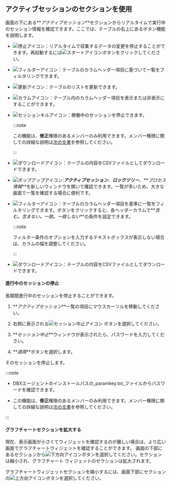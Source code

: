 ## アクティブセッションのセクションを使用

画面の下にある**_アクティブセッション_**セクションからリアルタイムで実行中のセッション情報を確認できます。ここでは、テーブルの右上にあるボタン機能を説明します。

<Xclude product='postgresql,mysql'>

-   ![停止アイコン](/img/ico-pause.svg)：リアルタイムで収集するデータの変更を停止することができます。再起動するには![スタートアイコン](/img/ico-play-grey.svg)ボタンをクリックしてください。

</Xclude>

<InDoc product='postgresql,mysql'>

-   ![フィルターアイコン](/img/ico-filter.svg)：テーブルのカラムヘッダー項目に基づいて一覧をフィルタリングできます。

</InDoc>

-   ![更新アイコン](/img/ico-refresh.svg)：テーブルのリストを更新できます。

-   ![カラムアイコン](/img/ico-column.svg)：テーブル内のカラムヘッダー項目を表示または非表示にすることができます。

<InDoc product='postgresql,mysql'>

-   ![セッションキルアイコン](/img/ico-kill-session.svg)：稼働中のセッションを停止できます。

    :::note

    この機能は、**修正**権限のあるメンバーのみ利用できます。メンバー権限に関しての詳細な説明は[次の文書](../project/project-structure#project-auth)を参照してください。

    :::

-   ![ダウンロードアイコン](/img/ico-download.svg)：テーブルの内容をCSVファイルとしてダウンロードできます。

-   ![ポップアップアイコン](/img/ic-popup.svg):**_アクティブセッション_**、**_ロックツリー_**、**_プロセス情報_**を新しいウィンドウを開いて確認できます。一覧が多いため、大きな画面で一覧を確認する場合に便利です。

</InDoc>

<Xclude product='postgresql,mysql'>

-   ![フィルターアイコン](/img/ico-filter.svg)：テーブルのカラムヘッダー項目を基準に一覧をフィルタリングできます。ボタンをクリックすると、各ヘッダーカラムで**_含む_**、**_含まない_**、**_一致_**、**_一致しない_**の条件を設定できます。

    :::note

    フィルター条件のオプションを入力するテキストボックスが表示しない場合は、カラムの幅を調整してください。

    :::

-   ![ダウンロードアイコン](/img/ico-download.svg)：テーブルの内容をCSVファイルとしてダウンロードできます。

#### 進行中のセッションの停止

長期間進行中のセッションを停止することができます。

1.  **_アクティブセッション_**一覧の項目にマウスカーソルを移動してください。

2.  右側に表示される![セッション中止アイコン](/img/ic-kill-session.svg) ボタンを選択してください。

3.  **_セッション中止_**ウィンドウが表示されたら、パスワードを入力してください。

4.  **_適用_**ボタンを選択します。

そのセッションを停止します。

:::note

-   DBXエージェントのインストールパスの_paramkey.txt_ファイルからパスワードを確認できます。

-   この機能は、**修正**権限のあるメンバーのみ利用できます。メンバー権限に関しての詳細な説明は[次の文書](../project/project-structure#project-auth)を参照してください。

:::

#### グラフチャートセクションを拡大する

<ImgLang img='db-common-folding-table.png' desc='アクティブセッション' />

現在、表示画面が小さくてウィジェットを確認するのが難しい場合は、より広い画面でグラフチャートウィジェットを確認することができます。 画面の下部にある<Cmdname sid="active_sessions" className="uitext" />セクションから![下方向アイコン](/img/ic-caret-down.svg)ボタンを選択してください。<Cmdname sid="active_sessions" className="uitext" />セクションは縮小され、グラフチャート ウィジェットのセクションは拡大されます。

グラフチャートウィジェットセクションを縮小するには、画面下部に<Cmdname sid="active_sessions" className="uitext" />セクションの![上方向アイコン](/img/ic-caret-up.svg)ボタンを選択してください。

</Xclude>
